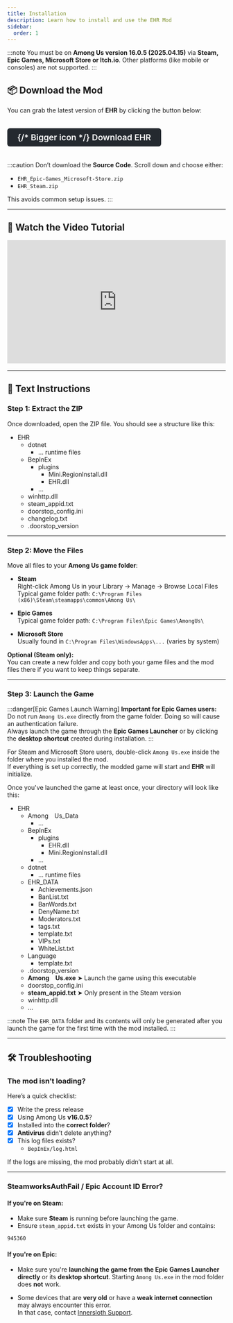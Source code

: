 ```yaml
---
title: Installation
description: Learn how to install and use the EHR Mod
sidebar:
  order: 1
---
```


:::note
You must be on **Among Us version 16.0.5 (2025.04.15)** via **Steam, Epic Games, Microsoft Store or Itch.io**. Other platforms (like mobile or consoles) are not supported.
:::

## 📦 Download the Mod

You can grab the latest version of **EHR** by clicking the button below:

<a href="https://github.com/Gurge44/EndlessHostRoles/releases/latest" target="_blank" rel="noopener" style="
  display: inline-flex;
  align-items: center;
  gap: 0.5em;
  background-color: #24292f;
  color: #fff;
  padding: 0.6em 1.2em;      
  font-size: 1.2rem;
  font-weight: 600;
  border-radius: 6px;
  text-decoration: none;
  line-height: 1;
  margin: 1em 0;
  vertical-align: middle;
">
  <Icon name="github" style="position: relative; top: 0.5px;" size="1.3em" />  {/* Bigger icon */}
  <span style="position: relative; top: -0.5px;">Download EHR</span>
</a>

:::caution
Don’t download the **Source Code**. Scroll down and choose either:

- `EHR_Epic-Games_Microsoft-Store.zip`  
- `EHR_Steam.zip`

This avoids common setup issues.
:::

---

## 🎥 Watch the Video Tutorial

<div style="position: relative; padding-bottom: 56.25%; height: 0; overflow: hidden; max-width: 100%; margin-top: 1rem; margin-bottom: 1rem;">
  <iframe src="https://www.youtube.com/embed/AOLqWCbbrHM" 
          title="YouTube video player"
          loading="lazy"
          frameborder="0"
          allow="accelerometer; autoplay; clipboard-write; encrypted-media; gyroscope; picture-in-picture; web-share"
          allowfullscreen
          style="position: absolute; top: 0; left: 0; width: 100%; height: 100%;">
  </iframe>
</div>

---

## 📝 Text Instructions

### Step 1: Extract the ZIP

Once downloaded, open the ZIP file. You should see a structure like this:

<FileTree>

- EHR
  - dotnet
    - … runtime files
  - BepInEx
    - plugins
      - Mini.RegionInstall.dll
      - EHR.dll
    - …
  - winhttp.dll
  - steam_appid.txt  
  - doorstop_config.ini
  - changelog.txt  
  - .doorstop_version

</FileTree>

---

### Step 2: Move the Files

Move all files to your **Among Us game folder**:

- **Steam**  
  Right-click Among Us in your Library → Manage → Browse Local Files  
  Typical game folder path: `C:\Program Files (x86)\Steam\steamapps\common\Among Us\`

- **Epic Games**  
  Typical game folder path: `C:\Program Files\Epic Games\AmongUs\`

- **Microsoft Store**  
  Usually found in `C:\Program Files\WindowsApps\...` (varies by system)

**Optional (Steam only):**  
You can create a new folder and copy both your game files and the mod files there if you want to keep things separate.

---

### Step 3: Launch the Game

:::danger[Epic Games Launch Warning]
**Important for Epic Games users:**  
Do not run `Among Us.exe` directly from the game folder. Doing so will cause an authentication failure.  
Always launch the game through the **Epic Games Launcher** or by clicking the **desktop shortcut** created during installation.
:::

For Steam and Microsoft Store users, double-click `Among Us.exe` inside the folder where you installed the mod.  
If everything is set up correctly, the modded game will start and **EHR** will initialize.

Once you've launched the game at least once, your directory will look like this:

<FileTree>

- EHR
  - Among Us_Data
    - …
  - BepInEx
    - plugins
      - EHR.dll
      - Mini.RegionInstall.dll
    - …
  - dotnet
    - … runtime files
  - EHR_DATA
    - Achievements.json
    - BanList.txt
    - BanWords.txt
    - DenyName.txt
    - Moderators.txt
    - tags.txt
    - template.txt             
    - VIPs.txt
    - WhiteList.txt
  - Language
    - template.txt    
  - .doorstop_version
  - **Among Us.exe** ➤ Launch the game using this executable
  - doorstop_config.ini
  - **steam_appid.txt** ➤ Only present in the Steam version
  - winhttp.dll 
  - …

</FileTree>

:::note
The `EHR_DATA` folder and its contents will only be generated after you launch the game for the first time with the mod installed.
:::

---

## 🛠️ Troubleshooting

### The mod isn’t loading?

Here’s a quick checklist:
- [x] Write the press release
- [x] Using Among Us **v16.0.5**?
- [x] Installed into the **correct folder**?
- [x] **Antivirus** didn’t delete anything?
- [x] This log files exists?
  - `BepInEx/log.html`

If the logs are missing, the mod probably didn’t start at all.

---

### SteamworksAuthFail / Epic Account ID Error?

#### If you're on Steam:

- Make sure **Steam** is running before launching the game.
- Ensure `steam_appid.txt` exists in your Among Us folder and contains:

```sh
945360
```
#### If you're on Epic:

- Make sure you're **launching the game from the Epic Games Launcher directly** or its **desktop shortcut**.
  Starting `Among Us.exe` in the mod folder does **not** work.

- Some devices that are **very old** or have a **weak internet connection** may always encounter this error.  
  In that case, contact [Innersloth Support](https://innersloth.zendesk.com).